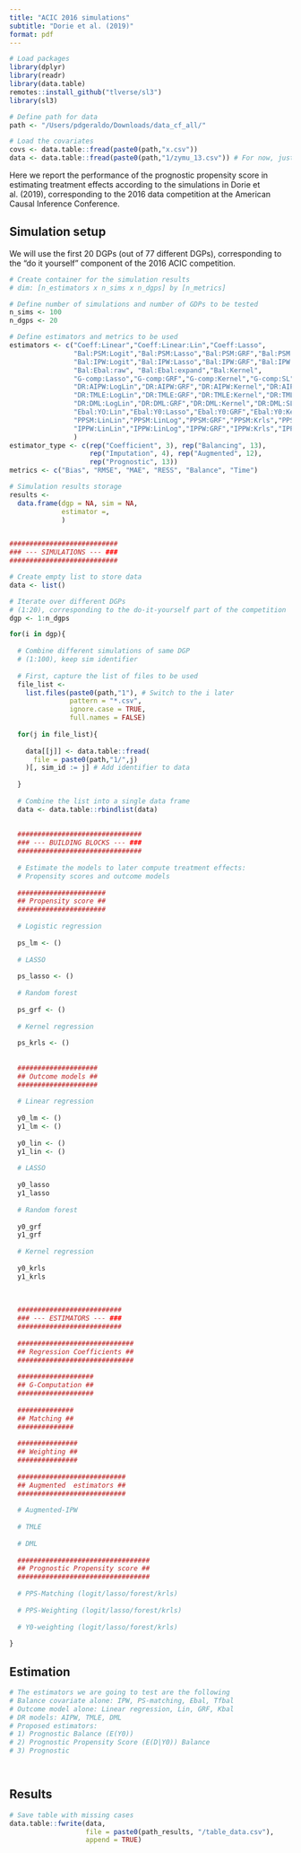 ```yaml
---
title: "ACIC 2016 simulations"
subtitle: "Dorie et al. (2019)"
format: pdf
---
```


```r
# Load packages
library(dplyr)
library(readr)
library(data.table)
remotes::install_github("tlverse/sl3")
library(sl3)

# Define path for data
path <- "/Users/pdgeraldo/Downloads/data_cf_all/"

# Load the covariates
covs <- data.table::fread(paste0(path,"x.csv"))
data <- data.table::fread(paste0(path,"1/zymu_13.csv")) # For now, just for testing

```

Here we report the performance of the prognostic propensity score in estimating treatment effects according to the simulations in Dorie et al. (2019), corresponding to the 2016 data competition at the American Causal Inference Conference.

## Simulation setup

We will use the first 20 DGPs (out of 77 different DGPs), corresponding to the "do it yourself" component of the 2016 ACIC competition.

```r

# Create container for the simulation results
# dim: [n_estimators x n_sims x n_dgps] by [n_metrics]

# Define number of simulations and number of GDPs to be tested
n_sims <- 100
n_dgps <- 20

# Define estimators and metrics to be used
estimators <- c("Coeff:Linear","Coeff:Linear:Lin","Coeff:Lasso",
                "Bal:PSM:Logit","Bal:PSM:Lasso","Bal:PSM:GRF","Bal:PSM:Kernel","Bal:PSM:SL",
                "Bal:IPW:Logit","Bal:IPW:Lasso","Bal:IPW:GRF","Bal:IPW:Kernel","Bal:IPW:SL",
                "Bal:Ebal:raw", "Bal:Ebal:expand","Bal:Kernel",
                "G-comp:Lasso","G-comp:GRF","G-comp:Kernel","G-comp:SL",
                "DR:AIPW:LogLin","DR:AIPW:GRF","DR:AIPW:Kernel","DR:AIPW:SL",
                "DR:TMLE:LogLin","DR:TMLE:GRF","DR:TMLE:Kernel","DR:TMLE:SL",
                "DR:DML:LogLin","DR:DML:GRF","DR:DML:Kernel","DR:DML:SL",
                "Ebal:YO:Lin","Ebal:Y0:Lasso","Ebal:Y0:GRF","Ebal:Y0:Kernel","Ebal:Y0:SL",
                "PPSM:LinLin","PPSM:LinLog","PPSM:GRF","PPSM:Krls","PPSM:SL",
                "IPPW:LinLin","IPPW:LinLog","IPPW:GRF","IPPW:Krls","IPPW:SL"
                )
estimator_type <- c(rep("Coefficient", 3), rep("Balancing", 13), 
                    rep("Imputation", 4), rep("Augmented", 12),
                    rep("Prognostic", 13))
metrics <- c("Bias", "RMSE", "MAE", "RESS", "Balance", "Time")

# Simulation results storage
results <- 
  data.frame(dgp = NA, sim = NA,
             estimator =,
             )


###########################
### --- SIMULATIONS --- ### 
###########################

# Create empty list to store data
data <- list()

# Iterate over different DGPs 
# (1:20), corresponding to the do-it-yourself part of the competition
dgp <- 1:n_dgps

for(i in dgp){
  
  # Combine different simulations of same DGP
  # (1:100), keep sim identifier
  
  # First, capture the list of files to be used
  file_list <- 
    list.files(paste0(path,"1"), # Switch to the i later
               pattern = "*.csv", 
               ignore.case = TRUE,
               full.names = FALSE)
  
  for(j in file_list){
    
    data[[j]] <- data.table::fread(
      file = paste0(path,"1/",j)
    )[, sim_id := j] # Add identifier to data
    
  }
  
  # Combine the list into a single data frame
  data <- data.table::rbindlist(data)
  
  
  ###############################
  ### --- BUILDING BLOCKS --- ### 
  ###############################
  
  # Estimate the models to later compute treatment effects: 
  # Propensity scores and outcome models
  
  ######################
  ## Propensity score ##
  ######################
  
  # Logistic regression
  
  ps_lm <- ()
  
  # LASSO
  
  ps_lasso <- ()
  
  # Random forest
  
  ps_grf <- ()
  
  # Kernel regression
  
  ps_krls <- ()
  
  
  ####################
  ## Outcome models ##
  ####################
  
  # Linear regression
  
  y0_lm <- ()
  y1_lm <- ()
  
  y0_lin <- ()
  y1_lin <- ()
  
  # LASSO
  
  y0_lasso
  y1_lasso
  
  # Random forest
  
  y0_grf
  y1_grf
  
  # Kernel regression
  
  y0_krls
  y1_krls
  
  
  
  ##########################
  ### --- ESTIMATORS --- ###
  ##########################
  
  #############################
  ## Regression Coefficients ##
  #############################
  
  ###################
  ## G-Computation ##
  ###################
  
  ##############
  ## Matching ##
  ##############
  
  ###############
  ## Weighting ##
  ###############
  
  ###########################
  ## Augmented  estimators ##
  ###########################
  
  # Augmented-IPW
  
  # TMLE
  
  # DML
  
  #################################
  ## Prognostic Propensity score ##
  #################################
  
  # PPS-Matching (logit/lasso/forest/krls)
  
  # PPS-Weighting (logit/lasso/forest/krls)
  
  # Y0-weighting (logit/lasso/forest/krls)
  
}


```

## Estimation

```r
# The estimators we are going to test are the following
# Balance covariate alone: IPW, PS-matching, Ebal, Tfbal
# Outcome model alone: Linear regression, Lin, GRF, Kbal
# DR models: AIPW, TMLE, DML
# Proposed estimators: 
# 1) Prognostic Balance (E(Y0))
# 2) Prognostic Propensity Score (E(D|Y0)) Balance
# 3) Prognostic 




```

## Results

```r

# Save table with missing cases
data.table::fwrite(data,
                   file = paste0(path_results, "/table_data.csv"),
                   append = TRUE)

```



